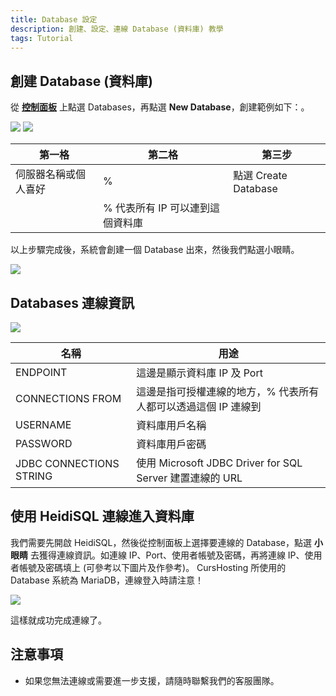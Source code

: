 ```yaml
---
title: Database 設定
description: 創建、設定、連線 Database (資料庫) 教學
tags: Tutorial
---
```


## 創建 Database (資料庫)

從 **[控制面板](https://panel.curshosting.net)** 上點選 Databases，再點選 **New Database**，創建範例如下：。

<img src="https://imgur.com/LbzLi7X.png" />

<img src="https://imgur.com/5UalgVu.png" />

| 第一格               | 第二格                           | 第三步               |
| -------------------- | -------------------------------- | -------------------- |
| 伺服器名稱或個人喜好 | %                                | 點選 Create Database |
|                      | % 代表所有 IP 可以連到這個資料庫 |                      |

以上步驟完成後，系統會創建一個 Database 出來，然後我們點選小眼睛。

<img src="https://imgur.com/2jvjHNV.png" />

## Databases 連線資訊

<img src="https://imgur.com/fuXxzQl.png" />

| 名稱                    | 用途                                                           |
| ----------------------- | -------------------------------------------------------------- |
| ENDPOINT                | 這邊是顯示資料庫 IP 及 Port                                    |
| CONNECTIONS FROM        | 這邊是指可授權連線的地方，% 代表所有人都可以透過這個 IP 連線到 |
| USERNAME                | 資料庫用戶名稱                                                 |
| PASSWORD                | 資料庫用戶密碼                                                 |
| JDBC CONNECTIONS STRING | 使用 Microsoft JDBC Driver for SQL Server 建置連線的 URL       |

## 使用 HeidiSQL 連線進入資料庫

我們需要先開啟 HeidiSQL，然後從控制面板上選擇要連線的 Database，點選 **小眼睛** 去獲得連線資訊。如連線 IP、Port、使用者帳號及密碼，再將連線 IP、使用者帳號及密碼填上 (可參考以下圖片及作參考)。
<Callout title="重要提示" type="info">CursHosting 所使用的 Database 系統為 MariaDB，連線登入時請注意！</Callout>

<img src="https://imgur.com/615PEVE.png" />

這樣就成功完成連線了。

## 注意事項

- 如果您無法連線或需要進一步支援，請隨時聯繫我們的客服團隊。
